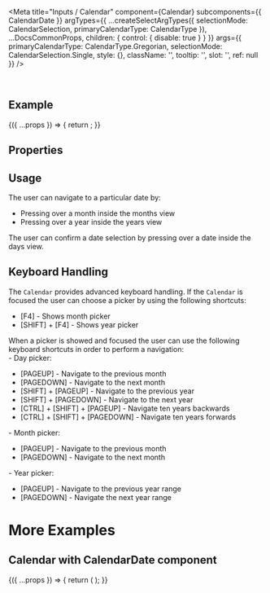 
<Meta
  title="Inputs / Calendar"
  component={Calendar}
  subcomponents={{ CalendarDate }}
  argTypes={{
    ...createSelectArgTypes({ selectionMode: CalendarSelection, primaryCalendarType: CalendarType }),
    ...DocsCommonProps,
    children: { control: { disable: true } }
  }}
  args={{
    primaryCalendarType: CalendarType.Gregorian,
    selectionMode: CalendarSelection.Single,
    style: {},
    className: '',
    tooltip: '',
    slot: '',
    ref: null
  }}
/>

<DocsHeader />

<br />

## Example

<Canvas>
  <Story name="Default">
    {({ ...props }) => {
      return <Calendar {...props} />;
    }}
  </Story>
</Canvas>

## Properties

<ArgsTable story="." />

## Usage

The user can navigate to a particular date by:

- Pressing over a month inside the months view
- Pressing over a year inside the years view

The user can confirm a date selection by pressing over a date inside the days view.

## Keyboard Handling

The `Calendar` provides advanced keyboard handling. If the `Calendar` is focused the user can choose a picker by using the following shortcuts:

- \[F4\] - Shows month picker
- \[SHIFT\] + \[F4\] - Shows year picker

When a picker is showed and focused the user can use the following keyboard shortcuts in order to perform a navigation:  
\- Day picker:

- \[PAGEUP\] - Navigate to the previous month
- \[PAGEDOWN\] - Navigate to the next month
- \[SHIFT\] + \[PAGEUP\] - Navigate to the previous year
- \[SHIFT\] + \[PAGEDOWN\] - Navigate to the next year
- \[CTRL\] + \[SHIFT\] + \[PAGEUP\] - Navigate ten years backwards
- \[CTRL\] + \[SHIFT\] + \[PAGEDOWN\] - Navigate ten years forwards

\- Month picker:

- \[PAGEUP\] - Navigate to the previous month
- \[PAGEDOWN\] - Navigate to the next month

\- Year picker:

- \[PAGEUP\] - Navigate to the previous year range
- \[PAGEDOWN\] - Navigate the next year range

# More Examples

## Calendar with CalendarDate component

<Canvas>
  <Story
    name="with CalendarDate"
    args={{ value: new Date(new Date().getTime() - 24 * 60 * 60 * 1000 * 5).toISOString().split('T')[0] }}
    argTypes={{
      hideWeekNumbers: { table: { disable: true } },
      selectionMode: { table: { disable: true } },
      formatPattern: { table: { disable: true } },
      maxDate: { table: { disable: true } },
      minDate: { table: { disable: true } },
      primaryCalendarType: { table: { disable: true } },
      children: { table: { disable: true } },
      onSelectedDatesChange: { table: { disable: true } },
      style: { table: { disable: true } },
      className: { table: { disable: true } },
      tooltip: { table: { disable: true } },
      value: {
        description: `The date formatted according to the \`formatPattern\` property of the \`Calendar\` that hosts the \`CalendarDate\``
      }
    }}
  >
    {({ ...props }) => {
      return (
        <Calendar>
          <CalendarDate value={props.value} />
        </Calendar>
      );
    }}
  </Story>
</Canvas>

<ArgsTable story="with CalendarDate" />
